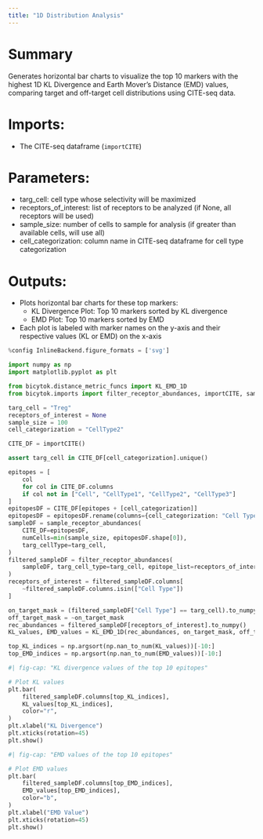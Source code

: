 ```yaml
---
title: "1D Distribution Analysis"
---
```


# Summary
Generates horizontal bar charts to visualize the top 10 markers with the highest 1D KL Divergence and Earth Mover's Distance (EMD) values, comparing target and off-target cell distributions using CITE-seq data.

# Imports:
- The CITE-seq dataframe (`importCITE`)

# Parameters:
- targ_cell: cell type whose selectivity will be maximized
- receptors_of_interest: list of receptors to be analyzed (if None, all receptors will be used)
- sample_size: number of cells to sample for analysis (if greater than available cells, will use all)
- cell_categorization: column name in CITE-seq dataframe for cell type categorization

# Outputs:
- Plots horizontal bar charts for these top markers:
    - KL Divergence Plot: Top 10 markers sorted by KL divergence
    - EMD Plot: Top 10 markers sorted by EMD
- Each plot is labeled with marker names on the y-axis and their respective values (KL or EMD) on the x-axis

```python
%config InlineBackend.figure_formats = ['svg']

import numpy as np
import matplotlib.pyplot as plt

from bicytok.distance_metric_funcs import KL_EMD_1D
from bicytok.imports import filter_receptor_abundances, importCITE, sample_receptor_abundances

targ_cell = "Treg"
receptors_of_interest = None
sample_size = 100
cell_categorization = "CellType2"

CITE_DF = importCITE()

assert targ_cell in CITE_DF[cell_categorization].unique()

epitopes = [
    col
    for col in CITE_DF.columns
    if col not in ["Cell", "CellType1", "CellType2", "CellType3"]
]
epitopesDF = CITE_DF[epitopes + [cell_categorization]]
epitopesDF = epitopesDF.rename(columns={cell_categorization: "Cell Type"})
sampleDF = sample_receptor_abundances(
    CITE_DF=epitopesDF,
    numCells=min(sample_size, epitopesDF.shape[0]),
    targ_cellType=targ_cell,
)
filtered_sampleDF = filter_receptor_abundances(
    sampleDF, targ_cell_type=targ_cell, epitope_list=receptors_of_interest
)
receptors_of_interest = filtered_sampleDF.columns[
    ~filtered_sampleDF.columns.isin(["Cell Type"])
]

on_target_mask = (filtered_sampleDF["Cell Type"] == targ_cell).to_numpy()
off_target_mask = ~on_target_mask
rec_abundances = filtered_sampleDF[receptors_of_interest].to_numpy()
KL_values, EMD_values = KL_EMD_1D(rec_abundances, on_target_mask, off_target_mask)

top_KL_indices = np.argsort(np.nan_to_num(KL_values))[-10:]
top_EMD_indices = np.argsort(np.nan_to_num(EMD_values))[-10:]
```

```python
#| fig-cap: "KL divergence values of the top 10 epitopes"

# Plot KL values
plt.bar(
    filtered_sampleDF.columns[top_KL_indices],
    KL_values[top_KL_indices],
    color="r",
)
plt.xlabel("KL Divergence")
plt.xticks(rotation=45)
plt.show()
```

```python
#| fig-cap: "EMD values of the top 10 epitopes"

# Plot EMD values
plt.bar(
    filtered_sampleDF.columns[top_EMD_indices],
    EMD_values[top_EMD_indices],
    color="b",
)
plt.xlabel("EMD Value")
plt.xticks(rotation=45)
plt.show()
```